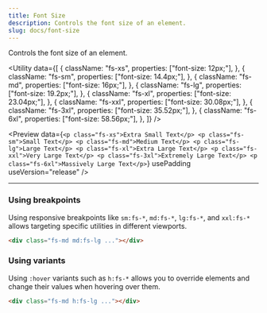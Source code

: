 ```yaml
---
title: Font Size
description: Controls the font size of an element.
slug: docs/font-size
---
```


Controls the font size of an element.

<Utility
  data={[
    {
      className: "fs-xs",
      properties: ["font-size: 12px;"],
    },
    {
      className: "fs-sm",
      properties: ["font-size: 14.4px;"],
    },
    {
      className: "fs-md",
      properties: ["font-size: 16px;"],
    },
    {
      className: "fs-lg",
      properties: ["font-size: 19.2px;"],
    },
    {
      className: "fs-xl",
      properties: ["font-size: 23.04px;"],
    },
    {
      className: "fs-xxl",
      properties: ["font-size: 30.08px;"],
    },
    {
      className: "fs-3xl",
      properties: ["font-size: 35.52px;"],
    },
    {
      className: "fs-6xl",
      properties: ["font-size: 58.56px;"],
    },
  ]}
/>

<Preview
  data={`<p class="fs-xs">Extra Small Text</p>
    <p class="fs-sm">Small Text</p>
    <p class="fs-md">Medium Text</p>
    <p class="fs-lg">Large Text</p>
    <p class="fs-xl">Extra Large Text</p>
    <p class="fs-xxl">Very Large Text</p>
    <p class="fs-3xl">Extremely Large Text</p>
    <p class="fs-6xl">Massively Large Text</p>`}
  usePadding
  useVersion="release"
/>

---

### Using breakpoints

Using responsive breakpoints like `sm:fs-*`, `md:fs-*`, `lg:fs-*`, and `xxl:fs-*` allows targeting specific utilities in different viewports.

```html "md:fs-lg"
<div class="fs-md md:fs-lg ..."></div>
```

### Using variants

Using `:hover` variants such as `h:fs-*` allows you to override elements and change their values when hovering over them.

```html "h:fs-lg"
<div class="fs-md h:fs-lg ..."></div>
```
